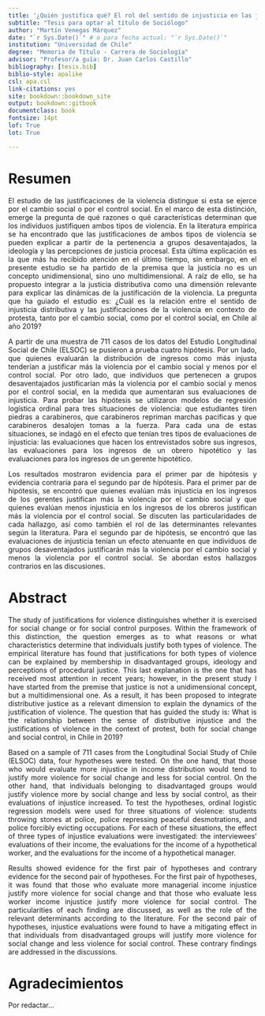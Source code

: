 ---
title: '¿Quién justifica qué? El rol del sentido de injusticia en las justificaciones de violencia en contexto de protesta'
subtitle: "Tesis para optar al título de Sociólogo"
author: "Martín Venegas Márquez"
date: "`r Sys.Date()`" # o para fecha actual: "`r Sys.Date()`"
institution: "Universidad de Chile"
degree: "Memoria de Título - Carrera de Sociología"
advisor: "Profesor/a guía: Dr. Juan Carlos Castillo"
bibliography: [tesis.bib]
biblio-style: apalike
csl: apa.csl
link-citations: yes
site: bookdown::bookdown_site
output: bookdown::gitbook
documentclass: book
fontsize: 14pt
lof: True
lot: True

---

# Resumen {-}

<div style="text-align: justify">

El estudio de las justificaciones de la violencia distingue si esta se ejerce por el cambio social o por el control social. En el marco de esta distinción, emerge la pregunta de qué razones o qué características determinan que los individuos justifiquen ambos tipos de violencia. En la literatura empírica se ha encontrado que las justificaciones de ambos tipos de violencia se pueden explicar a partir de la pertenencia a grupos desaventajados, la ideología y las percepciones de justicia procesal. Esta última explicación es la que más ha recibido atención en el último tiempo, sin embargo, en el presente estudio se ha partido de la premisa que la justicia no es un concepto unidimensional, sino uno multidimensional. A raíz de ello, se ha propuesto integrar a la justicia distributiva como una dimensión relevante para explicar las dinámicas de la justificación de la violencia. La pregunta que ha guiado el estudio es: ¿Cuál es la relación entre el sentido de injusticia distributiva y las justificaciones de la violencia en contexto de protesta, tanto por el cambio social, como por el control social, en Chile al año 2019? 

A partir de una muestra de 711 casos de los datos del Estudio Longitudinal Social de Chile (ELSOC) se pusieron a prueba cuatro hipótesis. Por un lado, que quienes evaluarán la distribución de ingresos como más injusta tenderían a justificar más la violencia por el cambio social y menos por el control social. Por otro lado, que individuos que pertenecen a grupos desaventajados justificarían más la violencia por el cambio social y menos por el control social, en la medida que aumentaran sus evaluaciones de injusticia. Para probar las hipótesis se utilizaron modelos de regresión logística ordinal para tres situaciones de violencia: que estudiantes tiren piedras a carabineros, que carabineros repriman marchas pacificas y que carabineros desalojen tomas a la fuerza. Para cada una de estas situaciones, se indagó en el efecto que tenían tres tipos de evaluaciones de injusticia: las evaluaciones que hacen los entrevistados sobre sus ingresos, las evaluaciones para los ingresos de un obrero hipotético y las evaluaciones para los ingresos de un gerente hipotético. 

Los resultados mostraron evidencia para el primer par de hipótesis y evidencia contraria para el segundo par de hipótesis. Para el primer par de hipótesis, se encontró que quienes evalúan más injusticia en los ingresos de los gerentes justifican más la violencia por el cambio social y que quienes evalúan menos injusticia en los ingresos de los obreros justifican más la violencia por el control social. Se discuten las particularidades de cada hallazgo, así como también el rol de las determinantes relevantes según la literatura. Para el segundo par de hipótesis, se encontró que las evaluaciones de injusticia tenían un efecto atenuante en que individuos de grupos desaventajados justificarán más la violencia por el cambio social y menos la violencia por el control social. Se abordan estos hallazgos contrarios en las discusiones.


# Abstract {-}

<div style="text-align: justify">

The study of justifications for violence distinguishes whether it is exercised for social change or for social control purposes. Within the framework of this distinction, the question emerges as to what reasons or what characteristics determine that individuals justify both types of violence. The empirical literature has found that justifications for both types of violence can be explained by membership in disadvantaged groups, ideology and perceptions of procedural justice. This last explanation is the one that has received most attention in recent years; however, in the present study I have started from the premise that justice is not a unidimensional concept, but a multidimensional one. As a result, it has been proposed to integrate distributive justice as a relevant dimension to explain the dynamics of the justification of violence. The question that has guided the study is: What is the relationship between the sense of distributive injustice and the justifications of violence in the context of protest, both for social change and social control, in Chile in 2019?

Based on a sample of 711 cases from the Longitudinal Social Study of Chile (ELSOC) data, four hypotheses were tested. On the one hand, that those who would evaluate more injustice in income distribution would tend to justify more violence for social change and less for social control. On the other hand, that individuals belonging to disadvantaged groups would justify violence more by social change and less by social control, as their evaluations of injustice increased. To test the hypotheses, ordinal logistic regression models were used for three situations of violence: students throwing stones at police, police repressing peaceful desmotrations, and police forcibly evicting occupations. For each of these situations, the effect of three types of injustice evaluations were investigated: the interviewees' evaluations of their income, the evaluations for the income of a hypothetical worker, and the evaluations for the income of a hypothetical manager.

Results showed evidence for the first pair of hypotheses and contrary evidence for the second pair of hypotheses. For the first pair of hypotheses, it was found that those who evaluate more managerial income injustice justify more violence for social change and that those who evaluate less worker income injustice justify more violence for social control. The particularities of each finding are discussed, as well as the role of the relevant determinants according to the literature. For the second pair of hypotheses, injustice evaluations were found to have a mitigating effect in that individuals from disadvantaged groups will justify more violence for social change and less violence for social control. These contrary findings are addressed in the discussions.


# Agradecimientos {-}

Por redactar...